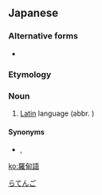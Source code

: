 ==Japanese==
{{ja-kanjitab}}

===Alternative forms===
* {{l|ja|ラテン語}}

===Etymology===
{{suffix|羅甸|語|lang=ja|t1=Latin|t2=-ese|sort=らてんご}}

===Noun===
{{ja-noun|ラテンご}}

# [[Latin]] language (abbr. {{l|ja|羅}})

====Synonyms====
* {{ja-r|ラテン語|ラテンご}}, {{ja-r|拉丁語|ラテンご}}

[[Category:ja:Languages|らてんご]]

[[ko:羅甸語]]